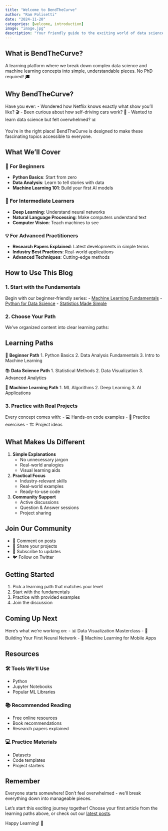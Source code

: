 ```yaml
---
title: "Welcome to BendTheCurve"
author: "Ram Polisetti"
date: "2024-11-20"
categories: [welcome, introduction]
image: "image.jpg"
description: "Your friendly guide to the exciting world of data science and machine learning"
---
```


::: {.callout-note}
## What is BendTheCurve?
A learning platform where we break down complex data science and machine learning concepts into simple, understandable pieces. No PhD required! 🎓
:::

## Why BendTheCurve?

Have you ever:
- Wondered how Netflix knows exactly what show you'll like? 🎬
- Been curious about how self-driving cars work? 🚗
- Wanted to learn data science but felt overwhelmed? 📊

You're in the right place! BendTheCurve is designed to make these fascinating topics accessible to everyone.

## What We'll Cover

### 🌱 For Beginners
- **Python Basics**: Start from zero
- **Data Analysis**: Learn to tell stories with data
- **Machine Learning 101**: Build your first AI models

### 🚀 For Intermediate Learners
- **Deep Learning**: Understand neural networks
- **Natural Language Processing**: Make computers understand text
- **Computer Vision**: Teach machines to see

### 💡 For Advanced Practitioners
- **Research Papers Explained**: Latest developments in simple terms
- **Industry Best Practices**: Real-world applications
- **Advanced Techniques**: Cutting-edge methods

## How to Use This Blog

### 1. Start with the Fundamentals
Begin with our beginner-friendly series:
- [Machine Learning Fundamentals](/posts/ml-fundamentals-beginners)
- [Python for Data Science](/posts/python-data-science)
- [Statistics Made Simple](/posts/statistics-basics)

### 2. Choose Your Path
We've organized content into clear learning paths:

::: {.callout-tip}
## Learning Paths
🔰 **Beginner Path**
1. Python Basics
2. Data Analysis Fundamentals
3. Intro to Machine Learning

📚 **Data Science Path**
1. Statistical Methods
2. Data Visualization
3. Advanced Analytics

🤖 **Machine Learning Path**
1. ML Algorithms
2. Deep Learning
3. AI Applications
:::

### 3. Practice with Real Projects
Every concept comes with:
- 💻 Hands-on code examples
- 🎯 Practice exercises
- 🏗️ Project ideas

## What Makes Us Different

1. **Simple Explanations**
   - No unnecessary jargon
   - Real-world analogies
   - Visual learning aids

2. **Practical Focus**
   - Industry-relevant skills
   - Real-world examples
   - Ready-to-use code

3. **Community Support**
   - Active discussions
   - Question & Answer sessions
   - Project sharing

## Join Our Community

- 💬 Comment on posts
- 🤝 Share your projects
- 📧 Subscribe to updates
- 🐦 Follow on Twitter

::: {.callout-important}
## Getting Started
1. Pick a learning path that matches your level
2. Start with the fundamentals
3. Practice with provided examples
4. Join the discussion
:::

## Coming Up Next

Here's what we're working on:
- 📊 Data Visualization Masterclass
- 🤖 Building Your First Neural Network
- 📱 Machine Learning for Mobile Apps

## Resources

### 🛠️ Tools We'll Use
- Python
- Jupyter Notebooks
- Popular ML Libraries

### 📚 Recommended Reading
- Free online resources
- Book recommendations
- Research papers explained

### 💻 Practice Materials
- Datasets
- Code templates
- Project starters

::: {.callout-note}
## Remember
Everyone starts somewhere! Don't feel overwhelmed - we'll break everything down into manageable pieces.
:::

Let's start this exciting journey together! Choose your first article from the learning paths above, or check out our [latest posts](/posts).

Happy Learning! 🚀
